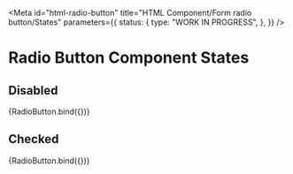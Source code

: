 <!-- @license CC0-1.0 -->


<Meta
  id="html-radio-button"
  title="HTML Component/Form radio button/States"
  parameters={{
    status: {
      type: "WORK IN PROGRESS",
    },
  }}
/>

# Radio Button Component States

## Disabled

<Canvas>
  <Story
    name="Disabled checkbox"
    args={{
      ...defaultArgs,
      disabled: true,
    }}
  >
    {RadioButton.bind({})}
  </Story>
</Canvas>

## Checked

<Canvas>
  <Story
    name="Checked checkbox"
    args={{
      ...defaultArgs,
      checked: true,
    }}
  >
    {RadioButton.bind({})}
  </Story>
</Canvas>

